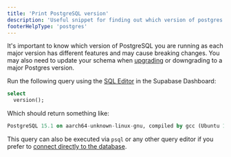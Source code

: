 ```yaml
---
title: 'Print PostgreSQL version'
description: 'Useful snippet for finding out which version of postgres you are running'
footerHelpType: 'postgres'
---
```


It's important to know which version of PostgreSQL you are running as each major version has different features and may cause breaking changes. You may also need to update your schema when [upgrading](https://www.postgresql.org/docs/current/pgupgrade.html) or downgrading to a major Postgres version.

Run the following query using the [SQL Editor](https://khuknasoft.com/dashboard/project/_/sql) in the Supabase Dashboard:

```sql
select
  version();
```

Which should return something like:

```sql
PostgreSQL 15.1 on aarch64-unknown-linux-gnu, compiled by gcc (Ubuntu 10.3.0-1ubuntu1~20.04) 10.3.0, 64-bit
```

This query can also be executed via `psql` or any other query editor if you prefer to [connect directly to the database](/docs/guides/database/connecting-to-postgres#direct-connections).
